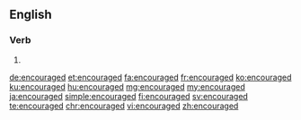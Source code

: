 ==English==

===Verb===
{{head|en|verb form}}

# {{en-past of|encourage}}

[[de:encouraged]]
[[et:encouraged]]
[[fa:encouraged]]
[[fr:encouraged]]
[[ko:encouraged]]
[[ku:encouraged]]
[[hu:encouraged]]
[[mg:encouraged]]
[[my:encouraged]]
[[ja:encouraged]]
[[simple:encouraged]]
[[fi:encouraged]]
[[sv:encouraged]]
[[te:encouraged]]
[[chr:encouraged]]
[[vi:encouraged]]
[[zh:encouraged]]